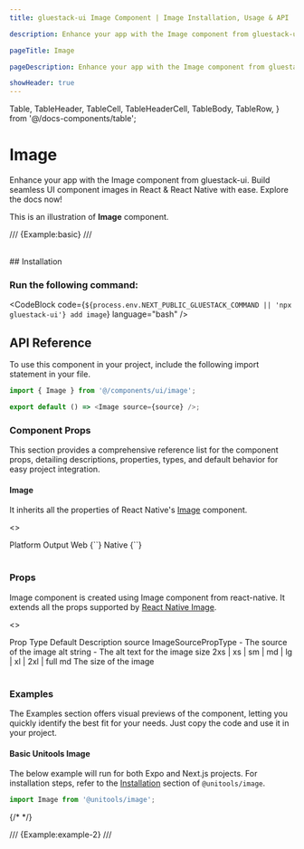 ```yaml
---
title: gluestack-ui Image Component | Image Installation, Usage & API

description: Enhance your app with the Image component from gluestack-ui. Build seamless UI component images in React & React Native with ease. Explore the docs now!

pageTitle: Image

pageDescription: Enhance your app with the Image component from gluestack-ui. Build seamless UI component images in React & React Native with ease. Explore the docs now!

showHeader: true
---
```


  Table,
  TableHeader,
  TableCell,
  TableHeaderCell,
  TableBody,
  TableRow,
} from '@/docs-components/table';

# Image

Enhance your app with the Image component from gluestack-ui. Build seamless UI component images in React & React Native with ease. Explore the docs now!

This is an illustration of **Image** component.

/// {Example:basic} ///

<br />
## Installation

### Run the following command:

<CodeBlock code={`${process.env.NEXT_PUBLIC_GLUESTACK_COMMAND || 'npx gluestack-ui'} add image`} language="bash" />

<ManualInstallationNote />

## API Reference

To use this component in your project, include the following import statement in your file.

```ts
import { Image } from '@/components/ui/image';
```

```ts
export default () => <Image source={source} />;
```

### Component Props

This section provides a comprehensive reference list for the component props, detailing descriptions, properties, types, and default behavior for easy project integration.

#### Image

It inherits all the properties of React Native's [Image](https://reactnative.dev/docs/image) component.

<>
  <Table>
    <TableHeader>
      <TableRow>
        <TableHeaderCell>Platform</TableHeaderCell>
        <TableHeaderCell>Output</TableHeaderCell>
      </TableRow>
    </TableHeader>
    <TableBody>
      <TableRow>
        <TableCell>
          <InlineCode>Web</InlineCode>
        </TableCell>
        <TableCell>{`<img />`}</TableCell>
      </TableRow>
      <TableRow>
        <TableCell>
          <InlineCode>Native</InlineCode>
        </TableCell>
        <TableCell>{`<Image />`}</TableCell>
      </TableRow>
    </TableBody>
  </Table>
</>

### Props

Image component is created using Image component from react-native. It extends all the props supported by [React Native Image](https://reactnative.dev/docs/image#props).

<>
  <Table>
    <TableHeader>
      <TableRow>
        <TableHeaderCell>Prop</TableHeaderCell>
        <TableHeaderCell>Type</TableHeaderCell>
        <TableHeaderCell>Default</TableHeaderCell>
        <TableHeaderCell>Description</TableHeaderCell>
      </TableRow>
    </TableHeader>
    <TableBody>
      <TableRow>
        <TableCell>
          <InlineCode>source</InlineCode>
        </TableCell>
        <TableCell>ImageSourcePropType</TableCell>
        <TableCell>-</TableCell>
        <TableCell>The source of the image</TableCell>
      </TableRow>
      <TableRow>
        <TableCell>
          <InlineCode>alt</InlineCode>
        </TableCell>
        <TableCell>string</TableCell>
        <TableCell>-</TableCell>
        <TableCell>The alt text for the image</TableCell>
      </TableRow>
      <TableRow>
        <TableCell>
          <InlineCode>size</InlineCode>
        </TableCell>
        <TableCell>2xs | xs | sm | md | lg | xl | 2xl | full</TableCell>
        <TableCell>md</TableCell>
        <TableCell>The size of the image</TableCell>
      </TableRow>
    </TableBody>
  </Table>
</>

### Examples

The Examples section offers visual previews of the component, letting you quickly identify the best fit for your needs. Just copy the code and use it in your project.

#### Basic Unitools Image

The below example will run for both Expo and Next.js projects. For installation steps, refer to the [Installation](https://unitools.geekyants.com/packages/image/) section of `@unitools/image`.

```ts
import Image from '@unitools/image';
```

{/* <UnitoolsImageEg/> */}

/// {Example:example-2} ///
